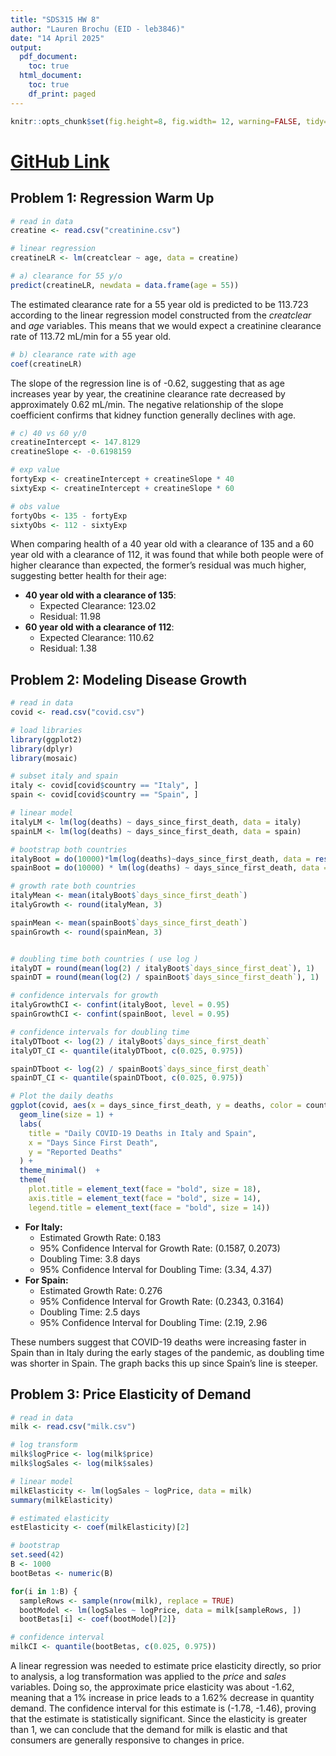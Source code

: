 ```yaml
---
title: "SDS315 HW 8"
author: "Lauren Brochu (EID - leb3846)"
date: "14 April 2025"
output:
  pdf_document:
    toc: true
  html_document:
    toc: true
    df_print: paged
---
```


```r
knitr::opts_chunk$set(fig.height=8, fig.width= 12, warning=FALSE, tidy=TRUE, tidy.opts=list(width.cutoff=60), message=FALSE)
```

# [GitHub Link](https://github.com/laurenbrochu/2025SDS315/blob/main/SDSHW8.Rmd)

\newpage

## Problem 1: Regression Warm Up 

```r

# read in data 
creatine <- read.csv("creatinine.csv")

```

```r

# linear regression 
creatineLR <- lm(creatclear ~ age, data = creatine)

```

```r

# a) clearance for 55 y/o
predict(creatineLR, newdata = data.frame(age = 55))

```

The estimated clearance rate for a 55 year old is predicted to be 113.723 according to the linear regression model constructed from the _creatclear_ and _age_ variables. This means that we would expect a creatinine clearance rate of 113.72 mL/min for a 55 year old. 

```r

# b) clearance rate with age 
coef(creatineLR)

```
 
The slope of the regression line is of -0.62, suggesting that as age increases year by year, the creatinine clearance rate decreased by approximately 0.62 mL/min. The negative relationship of the slope coefficient confirms that kidney function generally declines with age.

```r

# c) 40 vs 60 y/0 
creatineIntercept <- 147.8129
creatineSlope <- -0.6198159

# exp value
fortyExp <- creatineIntercept + creatineSlope * 40
sixtyExp <- creatineIntercept + creatineSlope * 60

# obs value 
fortyObs <- 135 - fortyExp
sixtyObs <- 112 - sixtyExp

```
 
When comparing health of a 40 year old with a clearance of 135 and a 60 year old with a clearance of 112, it was found that while both people were of higher clearance than expected, the former's residual was much higher, suggesting better health for their age: 
 
* **40 year old with a clearance of 135**: 
  + Expected Clearance: 123.02
  + Residual: 11.98
 
* **60 year old with a clearance of 112**: 
  + Expected Clearance: 110.62
  + Residual: 1.38

\newpage

## Problem 2: Modeling Disease Growth

```r

# read in data
covid <- read.csv("covid.csv")

# load libraries 
library(ggplot2)
library(dplyr)
library(mosaic)

```

```r

# subset italy and spain
italy <- covid[covid$country == "Italy", ]
spain <- covid[covid$country == "Spain", ]

# linear model
italyLM <- lm(log(deaths) ~ days_since_first_death, data = italy)
spainLM <- lm(log(deaths) ~ days_since_first_death, data = spain)

# bootstrap both countries 
italyBoot = do(10000)*lm(log(deaths)~days_since_first_death, data = resample(italy))
spainBoot = do(10000) * lm(log(deaths) ~ days_since_first_death, data = resample(spain))

# growth rate both countries
italyMean <- mean(italyBoot$`days_since_first_death`)
italyGrowth <- round(italyMean, 3)

spainMean <- mean(spainBoot$`days_since_first_death`)
spainGrowth <- round(spainMean, 3)


# doubling time both countries ( use log )
italyDT = round(mean(log(2) / italyBoot$`days_since_first_deat`), 1)
spainDT = round(mean(log(2) / spainBoot$`days_since_first_death`), 1) 

# confidence intervals for growth
italyGrowthCI <- confint(italyBoot, level = 0.95)
spainGrowthCI <- confint(spainBoot, level = 0.95)

# confidence intervals for doubling time 
italyDTboot <- log(2) / italyBoot$`days_since_first_death`
italyDT_CI <- quantile(italyDTboot, c(0.025, 0.975))

spainDTboot <- log(2) / spainBoot$`days_since_first_death`
spainDT_CI <- quantile(spainDTboot, c(0.025, 0.975))

```

```r

# Plot the daily deaths
ggplot(covid, aes(x = days_since_first_death, y = deaths, color = country)) +
  geom_line(size = 1) +
  labs(
    title = "Daily COVID-19 Deaths in Italy and Spain",
    x = "Days Since First Death",
    y = "Reported Deaths"
  ) +
  theme_minimal()  + 
  theme(
    plot.title = element_text(face = "bold", size = 18),
    axis.title = element_text(face = "bold", size = 14), 
    legend.title = element_text(face = "bold", size = 14))

```

* **For Italy:**
  + Estimated Growth Rate: 0.183
  + 95% Confidence Interval for Growth Rate: (0.1587, 0.2073)
  + Doubling Time: 3.8 days 
  + 95% Confidence Interval for Doubling Time: (3.34, 4.37)
 
* **For Spain:**
  + Estimated Growth Rate: 0.276
  + 95% Confidence Interval for Growth Rate: (0.2343, 0.3164)
  + Doubling Time: 2.5 days 
  + 95% Confidence Interval for Doubling Time: (2.19, 2.96

These numbers suggest that COVID-19 deaths were increasing faster in Spain than in Italy during the early stages of the pandemic, as doubling time was shorter in Spain. The graph backs this up since Spain's line is steeper. 

\newpage

## Problem 3: Price Elasticity of Demand

```r

# read in data 
milk <- read.csv("milk.csv")

```

```r

# log transform
milk$logPrice <- log(milk$price)
milk$logSales <- log(milk$sales)

# linear model
milkElasticity <- lm(logSales ~ logPrice, data = milk)
summary(milkElasticity)

# estimated elasticity 
estElasticity <- coef(milkElasticity)[2]

# bootstrap
set.seed(42)
B <- 1000
bootBetas <- numeric(B)

for(i in 1:B) { 
  sampleRows <- sample(nrow(milk), replace = TRUE)
  bootModel <- lm(logSales ~ logPrice, data = milk[sampleRows, ])
  bootBetas[i] <- coef(bootModel)[2]}

# confidence interval 
milkCI <- quantile(bootBetas, c(0.025, 0.975))

```

A linear regression was needed to estimate price elasticity directly, so prior to analysis, a log transformation was applied to the _price_ and _sales_ variables. Doing so, the approximate price elasticity was about -1.62, meaning that a 1% increase in price leads to a 1.62% decrease in quantity demand. The confidence interval for this estimate is (-1.78, -1.46), proving that the estimate is statistically significant. Since the elasticity is greater than 1, we can conclude that the demand for milk is elastic and that consumers are generally responsive to changes in price. 

